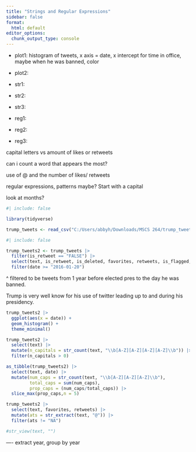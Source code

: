 ```yaml
---
title: "Strings and Regular Expressions"
sidebar: false
format:
  html: default
editor_options: 
  chunk_output_type: console
---
```


- plot1: histogram of tweets, x axis = date, x intercept for time in office, maybe when he was banned, color

- plot2: 

- str1:

- str2:

- str3:

- reg1:

- reg2: 

- reg3: 


capital letters vs amount of likes or retweets

can i count a word that appears the most?

use of @ and the number of likes/ retweets

regular expressions, patterns maybe? Start with a capital

look at months?


```r
#| include: false

library(tidyverse)

trump_tweets <- read_csv("C:/Users/abbyh/Downloads/MSCS 264/trump_tweets.csv.zip")
```

```r
#| include: false

trump_tweets2 <- trump_tweets |>
  filter(is_retweet == "FALSE") |>
  select(text, is_retweet, is_deleted, favorites, retweets, is_flagged, date) |>
  filter(date >= "2016-01-20")
```

^ filtered to be tweets from 1 year before elected pres to the day he was banned. 

Trump is very well know for his use of twitter leading up to and during his presidency.

```r
trump_tweets2 |>
  ggplot(aes(x = date)) +
  geom_histogram() + 
  theme_minimal() 
```

```r
trump_tweets2 |>
  select(text) |>
  mutate(n_capitals = str_count(text, "\\b[A-Z][A-Z][A-Z][A-Z]\\b")) |>
  filter(n_capitals > 0)
```

```r
as_tibble(trump_tweets2) |>
  select(text, date) |>
  mutate(num_caps = str_count(text, "\\b[A-Z][A-Z][A-Z]\\b"), 
         total_caps = sum(num_caps),
         prop_caps = (num_caps/total_caps)) |>
  slice_max(prop_caps,n = 5)
```


```r
trump_tweets2 |>
  select(text, favorites, retweets) |>
  mutate(ats = str_extract(text, "@")) |>
  filter(ats != "NA")
```




```r
#str_view(text, "")
```


---- extract year, group by year
